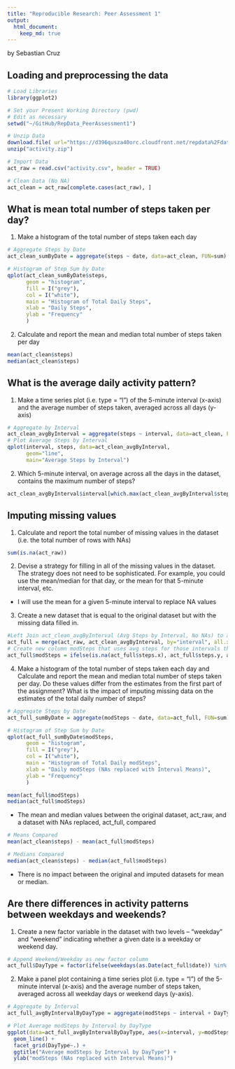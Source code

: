 ```yaml
---
title: "Reproducible Research: Peer Assessment 1"
output: 
  html_document:
    keep_md: true
---
```

by Sebastian Cruz

## Loading and preprocessing the data
```r
# Load Libraries
library(ggplot2)

# Set your Present Working Directory (pwd)
# Edit as necessary
setwd("~/GitHub/RepData_PeerAssessment1")

# Unzip Data
download.file( url="https://d396qusza40orc.cloudfront.net/repdata%2Fdata%2Factivity.zip", destfile="activity.zip", method = "curl")
unzip("activity.zip")

# Import Data
act_raw = read.csv("activity.csv", header = TRUE)

# Clean Data (No NA)
act_clean = act_raw[complete.cases(act_raw), ]
```

## What is mean total number of steps taken per day?
1. Make a histogram of the total number of steps taken each day
```r
# Aggregate Steps by Date
act_clean_sumByDate = aggregate(steps ~ date, data=act_clean, FUN=sum)

# Histogram of Step Sum by Date
qplot(act_clean_sumByDate$steps,
      geom = "histogram",
      fill = I("grey"),
      col = I("white"),
      main = "Histogram of Total Daily Steps",
      xlab = "Daily Steps",
      ylab = "Frequency"
      )
```

2. Calculate and report the mean and median total number of steps taken per day
```r
mean(act_clean$steps)
median(act_clean$steps)
```


## What is the average daily activity pattern?
1. Make a time series plot (i.e. type = "l") of the 5-minute interval (x-axis) and the average number of steps taken, averaged across all days (y-axis)
```r
# Aggregate by Interval
act_clean_avgByInterval = aggregate(steps ~ interval, data=act_clean, FUN= mean)
# Plot Average Steps by Interval
qplot(interval, steps, data=act_clean_avgByInterval, 
      geom="line",
      main="Average Steps by Interval")
```

2. Which 5-minute interval, on average across all the days in the dataset, contains the maximum number of steps?
```r
act_clean_avgByInterval$interval[which.max(act_clean_avgByInterval$steps)]
```


## Imputing missing values
1. Calculate and report the total number of missing values in the dataset
(i.e. the total number of rows with NAs)
```r
sum(is.na(act_raw))
```

2. Devise a strategy for filling in all of the missing values in the dataset. The strategy does not need to be sophisticated. For example, you could use the mean/median for that day, or the mean for that 5-minute interval, etc.

- I will use the mean for a given 5-minute interval to replace NA values
  
3. Create a new dataset that is equal to the original dataset but with the missing data filled in.
```r
#Left Join act_clean_avgByInterval (Avg Steps by Interval, No NAs) to act_raw (has NAs)
act_full = merge(act_raw, act_clean_avgByInterval, by="interval", all.x=TRUE)
# Create new column modSteps that uses avg steps for those intervals that are NA
act_full$modSteps = ifelse(is.na(act_full$steps.x), act_full$steps.y, act_full$steps.x)
```

4. Make a histogram of the total number of steps taken each day and Calculate and report the mean and median total number of steps taken per day. Do these values differ from the estimates from the first part of the assignment? What is the impact of imputing missing data on the estimates of the total daily number of steps?
```r
# Aggregate Steps by Date
act_full_sumByDate = aggregate(modSteps ~ date, data=act_full, FUN=sum)

# Histogram of Step Sum by Date
qplot(act_full_sumByDate$modSteps,
      geom = "histogram",
      fill = I("grey"),
      col = I("white"),
      main = "Histogram of Total Daily modSteps",
      xlab = "Daily modSteps (NAs replaced with Interval Means)",
      ylab = "Frequency"
      )
```

```r
mean(act_full$modSteps)
median(act_full$modSteps)
```

- The mean and median values between the original dataset, act_raw, and a dataset with NAs replaced, act_full, compared
```r
# Means Compared
mean(act_clean$steps) - mean(act_full$modSteps)

# Medians Compared
median(act_clean$steps) - median(act_full$modSteps)
```
 - There is no impact between the original and imputed datasets for mean or median.

## Are there differences in activity patterns between weekdays and weekends?
1. Create a new factor variable in the dataset with two levels – “weekday” and “weekend” indicating whether a given date is a weekday or weekend day.
```r
# Append Weekend/Weekday as new factor column
act_full$DayType = factor(ifelse(weekdays(as.Date(act_full$date)) %in% c("Saturday", "Sunday"), "Weekend", "Weekday"))
```

2. Make a panel plot containing a time series plot (i.e. type = "l") of the 5-minute interval (x-axis) and the average number of steps taken, averaged across all weekday days or weekend days (y-axis).
```r
# Aggregate by Interval
act_full_avgByIntervalByDayType = aggregate(modSteps ~ interval + DayType, data=act_full, FUN=mean)

# Plot Average modSteps by Interval by DayType
ggplot(data=act_full_avgByIntervalByDayType, aes(x=interval, y=modSteps)) + 
  geom_line() + 
  facet_grid(DayType~.) +
  ggtitle("Average modSteps by Interval by DayType") +
  ylab("modSteps (NAs replaced with Interval Means)")
```

